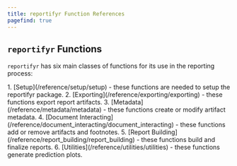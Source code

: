 ```yaml
---
title: reportifyr Function References
pagefind: true
---
```



## `reportifyr` Functions

`reportifyr` has six main classes of functions for its use in the reporting process:

<Steps>
1. [Setup](/reference/setup/setup) - these functions are needed to setup the reportifyr package.
2. [Exporting](/reference/exporting/exporting) - these functions export report artifacts.
3. [Metadata](/reference/metadata/metadata) - these functions create or modify artifact metadata.
4. [Document Interacting](/reference/document_interacting/document_interacting) - these functions add or remove artifacts and footnotes. 
5. [Report Building](/reference/report_building/report_building) - these functions build and finalize reports.
6. [Utilities](/reference/utilities/utilities) - these functions generate prediction plots.
</Steps>
